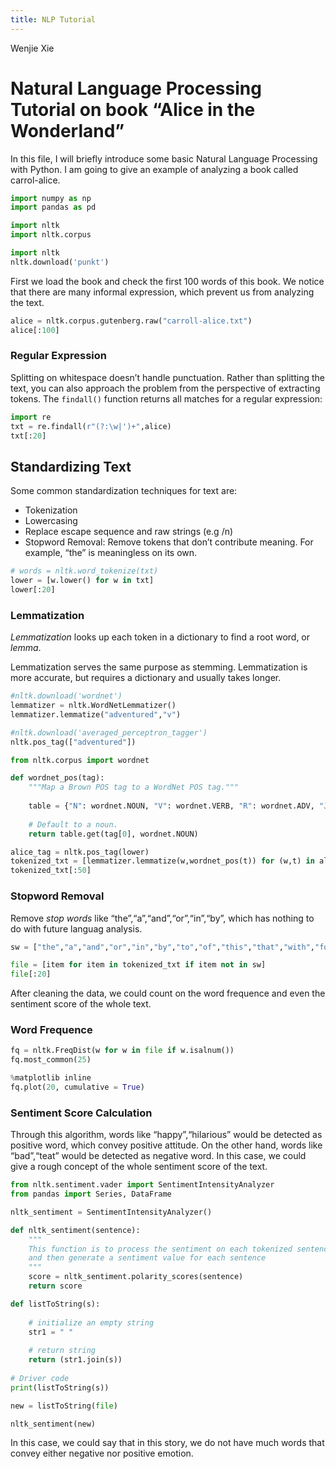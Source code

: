 ```yaml
---
title: NLP Tutorial
---
```

Wenjie Xie

# Natural Language Processing Tutorial on book "Alice in the Wonderland"

In this file, I will briefly introduce some basic Natural Language Processing with Python. I am going to give an example of analyzing a book called carrol-alice. 

```python
import numpy as np
import pandas as pd

import nltk
import nltk.corpus

import nltk
nltk.download('punkt')
```

First we load the book and check the first 100 words of this book. We notice that there are many informal expression, which prevent us from analyzing the text.

```python
alice = nltk.corpus.gutenberg.raw("carroll-alice.txt")
alice[:100]
```

### Regular Expression

Splitting on whitespace doesn't handle punctuation. Rather than splitting the text, you can also approach the problem from the perspective of extracting tokens. The `findall()` function returns all matches for a regular expression:

```python
import re
txt = re.findall(r"(?:\w|')+",alice)
txt[:20]
```

## Standardizing Text 

Some common standardization techniques for text are:

* Tokenization
* Lowercasing
* Replace escape sequence and raw strings (e.g /n)
* Stopword Removal: Remove tokens that don't contribute meaning. For example, "the" is meaningless on its own.

```python
# words = nltk.word_tokenize(txt)
lower = [w.lower() for w in txt]
lower[:20]
```

### Lemmatization

_Lemmatization_ looks up each token in a dictionary to find a root word, or _lemma_.

Lemmatization serves the same purpose as stemming. Lemmatization is more accurate, but requires a dictionary and usually takes longer.

```python
#nltk.download('wordnet')
lemmatizer = nltk.WordNetLemmatizer()
lemmatizer.lemmatize("adventured","v")
```

```python
#nltk.download('averaged_perceptron_tagger')
nltk.pos_tag(["adventured"])
```

```python
from nltk.corpus import wordnet

def wordnet_pos(tag):
    """Map a Brown POS tag to a WordNet POS tag."""
    
    table = {"N": wordnet.NOUN, "V": wordnet.VERB, "R": wordnet.ADV, "J": wordnet.ADJ}
    
    # Default to a noun.
    return table.get(tag[0], wordnet.NOUN)
```

```python
alice_tag = nltk.pos_tag(lower)
tokenized_txt = [lemmatizer.lemmatize(w,wordnet_pos(t)) for (w,t) in alice_tag]
tokenized_txt[:50]
```

### Stopword Removal

Remove _stop words_ like "the","a","and","or","in","by", which has nothing to do with future languag analysis.

```python
sw = ["the","a","and","or","in","by","to","of","this","that","with","for","it","at","have","very","be","so","not","about"]
```

```python
file = [item for item in tokenized_txt if item not in sw]
file[:20]
```

After cleaning the data, we could count on the word frequence and even the sentiment score of the whole text.

### Word Frequence

```python
fq = nltk.FreqDist(w for w in file if w.isalnum())
fq.most_common(25)
```

```python
%matplotlib inline
fq.plot(20, cumulative = True)
```

### Sentiment Score Calculation

Through this algorithm, words like "happy","hilarious" would be detected as positive word, which convey positive attitude. On the other hand, words like "bad","teat" would be detected as negative word. In this case, we could give a rough concept of the whole sentiment score of the text.

```python
from nltk.sentiment.vader import SentimentIntensityAnalyzer
from pandas import Series, DataFrame

nltk_sentiment = SentimentIntensityAnalyzer()

def nltk_sentiment(sentence):
    """
    This function is to process the sentiment on each tokenized sentences
    and then generate a sentiment value for each sentence
    """
    score = nltk_sentiment.polarity_scores(sentence)
    return score
```

```python
def listToString(s):  
    
    # initialize an empty string 
    str1 = " " 
    
    # return string   
    return (str1.join(s)) 
        
# Driver code     
print(listToString(s)) 

new = listToString(file)
```

```python
nltk_sentiment(new)
```

In this case, we could say that in this story, we do not have much words that convey either negative nor positive emotion.

